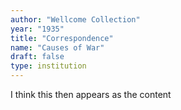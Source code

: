 ```yaml
---
author: "Wellcome Collection"
year: "1935"
title: "Correspondence"
name: "Causes of War"
draft: false
type: institution
---
```

I think this then appears as the content
